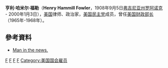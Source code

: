 {{expand|time=2014-11-19T13:42:21+00:00}}
{{expert|time=2014-11-19T13:42:21+00:00}}
{{Infobox US Cabinet official
| name           = Henry H. Fowler
| image          = HFowler2.jpg
| imagesite      = 200px
| caption         = 
| order          = 58
| title          = [[美國財政部長|美國財政部長]]
| term_start     = 1965年4月1日
| term_end       = 1968年12月20日
| president      = [[林登·詹森|林登·詹森]]
| predecessor    = [[C·道格拉斯·狄龍|C·道格拉斯·狄龍]]
| successor      = [[约瑟夫·W·巴尔|约瑟夫·W·巴尔]]
|birth_name=Henry Hammill Fowler
| birth_date     = {{birth date|1908|9|5|mf=y}}
| birth_place    = {{USA-1908}}[[維吉尼亞州|維吉尼亞州]][[洛亞諾克_(維吉尼亞州)|洛亞諾克]]
| death_date     = {{death date and age|2000|1|3|1908|9|5|mf=y}}
| death_place    = {{USA}}[[維吉尼亞州|維吉尼亞州]][[亞歷山卓_(維吉尼亞州)|亞歷山卓]]
| resting_place  = Old Christ Church Cemetery, [[Falls_Church,_Virginia|Falls Church]], [[Virginia|Virginia]], [[United_States|United States]]
| party          = {{UDP}}
| spouse         = Trudye Hathcote Fowler
| relations      = 
| children       = Henry Hammill Fowler, Jr.<br/>Marianne Fowler Smith<br/>Susan Fowler-Gallagher
| parents        = Mack Johnson Fowler<br/>Bertha Browning Fowler
| residence      = [[福爾斯徹奇_(維吉尼亞州)|福爾斯徹奇 (維吉尼亞州)]]
| alma_mater     = [[Roanoke_College|Roanoke College]]<br/>[[耶魯大學|耶魯大學]]<br/>[[Jefferson_High_School_in_Roanoke|Jefferson High School in Roanoke]] (1925)<br/>[[Roanoke_College|Roanoke College]] in [[塞勒姆_(維吉尼亞州)|塞勒姆 (維吉尼亞州)]], [[文學士|文學士]] (1929)<br/>[[耶魯法學院|耶魯法學院]], [[法學士|法學士]] (1932), [[司法學博士|司法學博士]] (1933)
| occupation     = [[政治人物|政治人物]]
| profession     = [[律師|律師]]
| religion       = [[美國聖公會|美國聖公會]]
| signature      = Henry H Fowler sig.jpg
| footnotes      = <ref>{{cite web
 |url=http://www.trumanlibrary.org/oralhist/fowlerh.htm
 |title=Henry H. Fowler Oral History Interview
 |accessdate=2008-11-29
 |author=
 |last=Johnson
 |first=Niel M.
 |authorlink=Niel M. Johnson
 |coauthors=
 |date=June 20, 1989
 |year=
 |month=
 |work=Henry H. Fowler Oral History Interview
 |publisher=[[Truman_Library|Truman Library]]
 |pages=
 |language=
 |doi=
 |archiveurl=https://web.archive.org/web/20190515141207/https://www.trumanlibrary.org/oralhist/fowlerh.htm
 |archivedate=2019-05-15
 |quote=
 |dead-url=no
 }}</ref><ref name=NYT_obit>{{cite news
  |newspaper=[[New_York_Times|New York Times]]
  |url=http://www.nytimes.com/2000/01/05/business/henry-fowler-is-dead-at-91-former-treasury-secretary.html?pagewanted=all&src=pm
  |accessdate=2012-04-12
  |title=Henry Fowler Is Dead at 91; Former Treasury Secretary   <!-- |authorlink=Robert D. Hershey, Jr. -->
  |first=Robert D. Jr.
  |last=Hershey
  |date=January 5, 2000
  |archive-date=2019-05-14
  |archive-url=https://web.archive.org/web/20190514204012/https://www.nytimes.com/2000/01/05/business/henry-fowler-is-dead-at-91-former-treasury-secretary.html?pagewanted=all&src=pm
  |dead-url=no
  }}</ref><ref name=Roanoke_college_bio>{{cite web 
 |url=http://roanoke.edu/a-z_index/henry_h_fowler/henry_h_fowler_biography.htm 
 |accessdate=2012-04-15 
 |title=Henry H. Fowler Biography 
 |publisher=Roanoke College 
 |deadurl=yes 
 |archiveurl=https://web.archive.org/web/20120518144450/http://roanoke.edu/A-Z_Index/Henry_H_Fowler/Henry_H_Fowler_Biography.htm 
 |archivedate=2012-05-18 
 }}</ref>
}}
'''亨利·哈米尔·福勒'''（'''Henry Hammill Fowler'''，1908年9月5日[[弗吉尼亚州|弗吉尼亚州]][[罗阿诺克_(弗吉尼亚州)|罗阿诺克]] - 2000年1月3日），[[美国|美国]]律师、政治家，[[美国民主党|美国民主党]]成员，曾任[[美国财政部长|美国财政部长]]（1965年-1968年）。

==參考資料==
<references />
*[http://news.google.com/newspapers?nid=2209&dat=19650329&id=709gAAAAIBAJ&sjid=SXENAAAAIBAJ&pg=7269,2555475 Man in the news.] {{Wayback|url=http://news.google.com/newspapers?nid=2209&dat=19650329&id=709gAAAAIBAJ&sjid=SXENAAAAIBAJ&pg=7269,2555475 |date=20210309010330 }}

{{start box}}
{{succession box|[[C·道格拉斯·狄龙|C·道格拉斯·狄龙]]|[[约瑟夫·W·巴尔|约瑟夫·W·巴尔]]|[[美国财政部长|美国财政部长]]|1965年-1968年}}
{{end box}}

{{Lyndon B. Johnson cabinet}}


{{Authority control}}
[[Category:1908年出生|F]]
[[Category:2000年逝世|F]]
[[Category:美国财政部长|F]]
[[Category:耶魯法學院校友|F]]
[[Category:美国国会雇员|Category:美国国会雇员]]